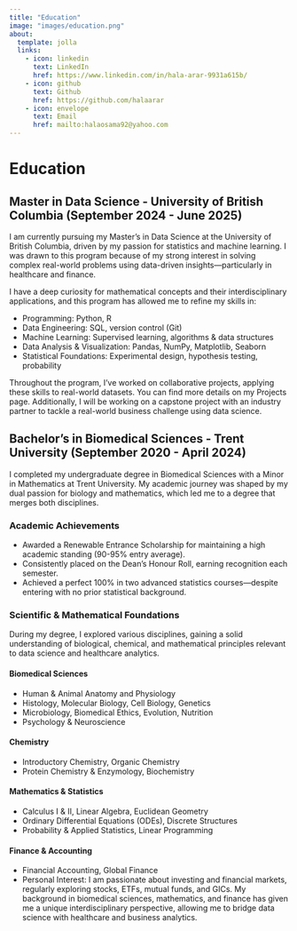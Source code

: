 ```yaml
---
title: "Education"
image: "images/education.png"
about:
  template: jolla
  links:
    - icon: linkedin
      text: LinkedIn
      href: https://www.linkedin.com/in/hala-arar-9931a615b/
    - icon: github
      text: Github
      href: https://github.com/halaarar
    - icon: envelope
      text: Email
      href: mailto:halaosama92@yahoo.com
---
```



# Education 

## Master in Data Science - University of British Columbia (September 2024 - June 2025)

I am currently pursuing my Master's in Data Science at the University of British Columbia, driven by my passion for statistics and machine learning. I was drawn to this program because of my strong interest in solving complex real-world problems using data-driven insights—particularly in healthcare and finance.

I have a deep curiosity for mathematical concepts and their interdisciplinary applications, and this program has allowed me to refine my skills in:

- Programming: Python, R
- Data Engineering: SQL, version control (Git)
- Machine Learning: Supervised learning, algorithms & data structures
- Data Analysis & Visualization: Pandas, NumPy, Matplotlib, Seaborn
- Statistical Foundations: Experimental design, hypothesis testing, probability

Throughout the program, I’ve worked on collaborative projects, applying these skills to real-world datasets. You can find more details on my Projects page. Additionally, I will be working on a capstone project with an industry partner to tackle a real-world business challenge using data science.



## Bachelor's in Biomedical Sciences - Trent University (September 2020 - April 2024)

I completed my undergraduate degree in Biomedical Sciences with a Minor in Mathematics at Trent University. My academic journey was shaped by my dual passion for biology and mathematics, which led me to a degree that merges both disciplines.

### Academic Achievements
- Awarded a Renewable Entrance Scholarship for maintaining a high academic standing (90-95% entry average).
- Consistently placed on the Dean’s Honour Roll, earning recognition each semester.
- Achieved a perfect 100% in two advanced statistics courses—despite entering with no prior statistical background.

### Scientific & Mathematical Foundations
During my degree, I explored various disciplines, gaining a solid understanding of biological, chemical, and mathematical principles relevant to data science and healthcare analytics.


#### Biomedical Sciences
- Human & Animal Anatomy and Physiology
- Histology, Molecular Biology, Cell Biology, Genetics
- Microbiology, Biomedical Ethics, Evolution, Nutrition
- Psychology & Neuroscience

#### Chemistry
- Introductory Chemistry, Organic Chemistry
- Protein Chemistry & Enzymology, Biochemistry

#### Mathematics & Statistics
- Calculus I & II, Linear Algebra, Euclidean Geometry
- Ordinary Differential Equations (ODEs), Discrete Structures
- Probability & Applied Statistics, Linear Programming


#### Finance & Accounting
- Financial Accounting, Global Finance
- Personal Interest: I am passionate about investing and financial markets, regularly exploring stocks, ETFs, mutual funds, and GICs.
My background in biomedical sciences, mathematics, and finance has given me a unique interdisciplinary perspective, allowing me to bridge data science with healthcare and business analytics.

